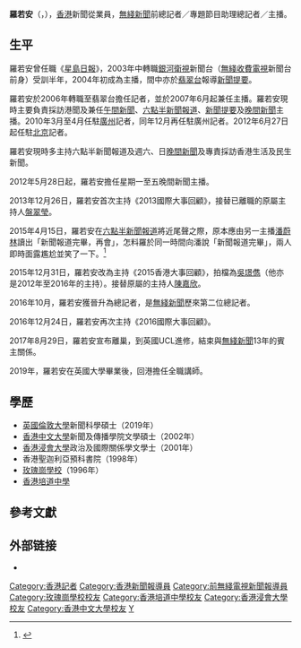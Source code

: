 {{blpsources|time=2018-08-23T07:18:05+00:00}}
{{主播資訊
| 主播頭銜     = [[無綫新聞|無綫新聞]]前總記者／專題節目助理總記者／主播
| 主播姓名     = 羅若安
| 主播英文名字 = Yvonne Law
| 暱稱         = 
| 綽號         = 羅安、安安、阿波羅、安姐
| 主播照片檔案 = 
| 主播照片尺寸 = 
| 主播照片圖說 = 
| 主播出生年分 = 
| 主播出生日期 = {{birth date and age|1979|8|3}}
| 出生地       = {{HKG-1959}}
| 主播逝世年分 = 
| 主播逝世日期 = 
| 逝世地       = 
| 國籍         = 
| 籍貫         =
| 最高學歷     = 英國倫敦大學科學碩士
| 婚姻狀況     = 已婚
| 配偶         = {{marriage|吳夏郎（[[星島日報|星島日報]]編輯）|Mar 9, 2013}}
| 信仰宗教     = 
| 官方網站     = 
| 備註         = 
|}}

'''羅若安'''（{{lang-en|'''Yvonne Law'''}}，{{bd|1979年|8月3日|}}），[[香港|香港]]新聞從業員，[[無綫新聞|無綫新聞]]前總記者／專題節目助理總記者／主播。

== 生平 ==
羅若安曾任職《[[星島日報|星島日報]]》，2003年中轉職[[銀河衛視|銀河衛視]]新聞台（[[無綫收費電視|無綫收費電視]]新聞台前身）受訓半年，2004年初成為主播，間中亦於[[翡翠台|翡翠台]]報導[[無綫電視新聞提要|新聞提要]]。

羅若安於2006年轉職至翡翠台擔任記者，並於2007年6月起兼任主播。羅若安現時主要負責採訪港聞及兼任[[無綫電視午間新聞|午間新聞]]、[[六點半新聞報道|六點半新聞報道]]、[[無綫電視新聞提要|新聞提要]]及[[無綫電視晚間新聞|晚間新聞]]主播。2010年3月至4月任駐[[廣州|廣州]]記者，同年12月再任駐廣州記者。2012年6月27日起任駐[[北京|北京]]記者。

羅若安現時多主持六點半新聞報道及週六、日[[無綫電視晚間新聞|晚間新聞]]及專責採訪香港生活及民生新聞。

2012年5月28日起，羅若安擔任星期一至五晚間新聞主播。

2013年12月26日，羅若安首次主持《2013國際大事回顧》，接替已離職的原屬主持人[[盤翠瑩|盤翠瑩]]。

2015年4月15日，羅若安在[[六點半新聞報道|六點半新聞報道]]將近尾聲之際，原本應由另一主播[[潘蔚林|潘蔚林]]讀出「新聞報道完畢，再會」，怎料羅於同一時間向潘說「新聞報道完畢」，兩人即時面露尷尬並笑了一下。<ref>{{cite web| title=《六點半新聞報道》 |url=http://v.youku.com/v_show/id_XOTQxNjgzMTYw.html?from=y1.2-1-91.4.6-1.1-1-2-5-0 |publisher=[[無綫新聞|無綫新聞]] |date=2015年4月15日 }}{{zh-yue}}</ref>

2015年12月31日，羅若安改為主持《2015香港大事回顧》，拍檔為[[吳璟儁|吳璟儁]]（他亦是2012年至2016年的主持）。接替原屬的主持人[[陳嘉欣|陳嘉欣]]。

2016年10月，羅若安獲晉升為總記者，是[[無綫新聞|無綫新聞]]歷來第二位總記者。

2016年12月24日，羅若安再次主持《2016國際大事回顧》。

2017年8月29日，羅若安宣布離巢，到英國UCL進修，結束與[[無綫新聞|無綫新聞]]13年的賓主關係。

2019年，羅若安在英國大學畢業後，回港擔任全職講師。

== 學歷 ==
*[[英國倫敦大學|英國倫敦大學]]新聞科學碩士（2019年）
*[[香港中文大學|香港中文大學]]新聞及傳播學院文學碩士（2002年）
*[[香港浸會大學|香港浸會大學]]政治及國際關係學文學士（2001年）
*香港聖迦利亞預科書院（1998年）
*[[玫瑰崗學校|玫瑰崗學校]]（1996年）
*[[香港培道中學|香港培道中學]]

==參考文獻==
{{reflist}}

== 外部链接 ==
* {{Sinaweibo|1731960592}}

{{DEFAULTSORT:LAW羅若安}}
[[Category:香港記者|Category:香港記者]]
[[Category:香港新聞報導員|Category:香港新聞報導員]]
[[Category:前無綫電視新聞報導員|Category:前無綫電視新聞報導員]]
[[Category:玫瑰崗學校校友|Category:玫瑰崗學校校友]]
[[Category:香港培道中學校友|Category:香港培道中學校友]]
[[Category:香港浸會大學校友|Category:香港浸會大學校友]]
[[Category:香港中文大學校友|Category:香港中文大學校友]]
[[Category:羅姓|Y]]
